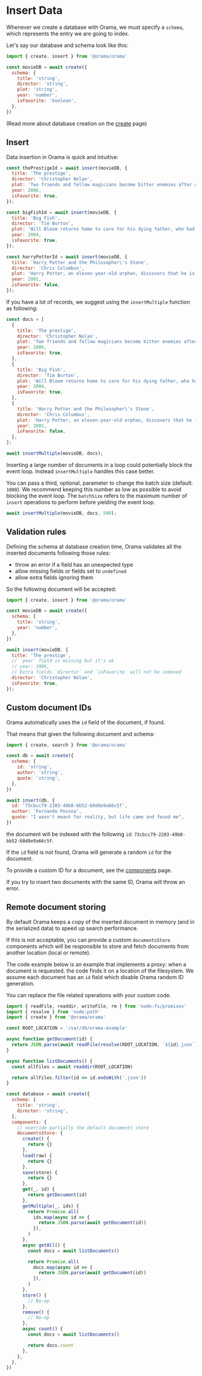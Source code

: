 
# Insert Data

Whenever we create a database with Orama, we must specify a `schema`, which
represents the entry we are going to index.

Let's say our database and schema look like this:

```javascript copy
import { create, insert } from '@orama/orama'

const movieDB = await create({
  schema: {
    title: 'string',
    director: 'string',
    plot: 'string',
    year: 'number',
    isFavorite: 'boolean',
  },
})
```

(Read more about database creation on the [create](/usage/create) page)

## Insert

Data insertion in Orama is quick and intuitive:

```javascript copy
const thePrestigeId = await insert(movieDB, {
  title: 'The prestige',
  director: 'Christopher Nolan',
  plot: 'Two friends and fellow magicians become bitter enemies after a sudden tragedy. As they devote themselves to this rivalry, they make sacrifices that bring them fame but with terrible consequences.',
  year: 2006,
  isFavorite: true,
});

const bigFishId = await insert(movieDB, {
  title: 'Big Fish',
  director: 'Tim Burton',
  plot: 'Will Bloom returns home to care for his dying father, who had a penchant for telling unbelievable stories. After he passes away, Will tries to find out if his tales were really true.',
  year: 2004,
  isFavorite: true,
});

const harryPotterId = await insert(movieDB, {
  title: 'Harry Potter and the Philosopher\'s Stone',
  director: 'Chris Columbus',
  plot: 'Harry Potter, an eleven-year-old orphan, discovers that he is a wizard and is invited to study at Hogwarts. Even as he escapes a dreary life and enters a world of magic, he finds trouble awaiting him.',
  year: 2001,
  isFavorite: false,
});
```

If you have a lot of records, we suggest using the `insertMultiple` function as following:

```javascript copy
const docs = [
  {
    title: 'The prestige',
    director: 'Christopher Nolan',
    plot: 'Two friends and fellow magicians become bitter enemies after a sudden tragedy. As they devote themselves to this rivalry, they make sacrifices that bring them fame but with terrible consequences.',
    year: 2006,
    isFavorite: true,
  },
  {
    title: 'Big Fish',
    director: 'Tim Burton',
    plot: 'Will Bloom returns home to care for his dying father, who had a penchant for telling unbelievable stories. After he passes away, Will tries to find out if his tales were really true.',
    year: 2004,
    isFavorite: true,
  },
  {
    title: 'Harry Potter and the Philosopher\'s Stone',
    director: 'Chris Columbus',
    plot: 'Harry Potter, an eleven-year-old orphan, discovers that he is a wizard and is invited to study at Hogwarts. Even as he escapes a dreary life and enters a world of magic, he finds trouble awaiting him.',
    year: 2001,
    isFavorite: false,
  },
];

await insertMultiple(movieDB, docs);
```

Inserting a large number of documents in a loop could potentially block the event loop.
Instead `insertMultiple` handles this case better.

You can pass a third, optional, parameter to change the batch size (default:
`1000`). We recommend keeping this number as low as possible to avoid blocking
the event loop. The `batchSize` refers to the maximum number of `insert`
operations to perform before yielding the event loop.

```javascript
await insertMultiple(movieDB, docs, 500);
```

## Validation rules

Defining the schema at database creation time, Orama validates all the inserted documents following those rules:
- throw an error if a field has an unexpected type
- allow missing fields or fields set to `undefined`
- allow extra fields ignoring them

So the following document will be accepted:

```javascript copy
import { create, insert } from '@orama/orama'

const movieDB = await create({
  schema: {
    title: 'string',
    year: 'number',
  },
})

await insert(movieDB, {
  title: 'The prestige',
  // `year` field is missing but it's ok
  // year: 2006,
  // Extra fields `director` and `isFavorite` will not be indexed
  director: 'Christopher Nolan',
  isFavorite: true,
});
```

## Custom document IDs

Orama automatically uses the `id` field of the document, if found.

That means that given the following document and schema:

```js
import { create, search } from '@orama/orama'

const db = await create({
  schema: {
    id: 'string',
    author: 'string',
    quote: 'string',
  },
})

await insert(db, {
  id: '73cbcc79-2203-49b8-bb52-60d8e9a66c5f',
  author: 'Fernando Pessoa',
  quote: "I wasn't meant for reality, but life came and found me",
})
```

the document will be indexed with the following `id`: `73cbcc79-2203-49b8-bb52-60d8e9a66c5f`.

<Callout type="info">If the `id` field is not found, Orama will generate a random `id` for the document.</Callout>

To provide a custom ID for a document, see the [components](/internals/components) page.

<Callout type="warning">If you try to insert two documents with the same ID, Orama will throw an error.</Callout>

## Remote document storing

By default Orama keeps a copy of the inserted document in memory (and in the serialized data) to speed up search performance.

If this is not acceptable, you can provide a custom `documentsStore` components which will be responsible to store
and fetch documents from another location (local or remote).

The code example below is an example that implements a proxy: when a document is requested, the code finds it on a location of the filesystem. 
We assume each document has an `id` field which disable Orama random ID generation.

You can replace the file related operations with your custom code.

```javascript copy
import { readFile, readdir, writeFile, rm } from 'node:fs/promises'
import { resolve } from 'node:path'
import { create } from '@orama/orama'

const ROOT_LOCATION = '/var/db/orama-example'

async function getDocument(id) {
  return JSON.parse(await readFile(resolve(ROOT_LOCATION, `${id}.json`), 'utf-8'))
}

async function listDocuments() {
  const allFiles = await readdir(ROOT_LOCATION)

  return allFiles.filter(id => id.endsWith('.json'))
}

const database = await create({
  schema: {
    title: 'string',
    director: 'string',
  },
  components: {
    // override partially the default documents store
    documentsStore: {
      create() {
        return {}
      },
      load(raw) {
        return {}
      },
      save(store) {
        return {}
      },
      get(_, id) {
        return getDocument(id)
      },
      getMultiple(_, ids) {
        return Promise.all(
          ids.map(async id => {
            return JSON.parse(await getDocument(id))
          }),
        )
      },
      async getAll() {
        const docs = await listDocuments()

        return Promise.all(
          docs.map(async id => {
            return JSON.parse(await getDocument(id))
          }),
        )
      },
      store() {
        // No-op
      },
      remove() {
        // No-op
      },
      async count() {
        const docs = await listDocuments()

        return docs.count
      },
    },
  },
})
```